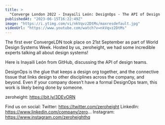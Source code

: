 ```yaml
---
title: >
  "Converge London 2022 - Inayaili León: DesignOps - The API of Design Teams"
publishedAt: "2023-06-15T16:22:49Z"
image: "https://i.ytimg.com/vi/nkVqvz2DtMs/maxresdefault.jpg"
videoUrl: "https://www.youtube.com/watch?v=nkVqvz2DtMs"
---
```


The first ever ConvergeLDN took place on 21st September as part of World Design Systems Week. Hosted by us, zeroheight, we had some incredible experts talking all about design systems!

Here is Inayaili León from GitHub, discussing the API of design teams.

DesignOps is the glue that keeps a design org together, and the connective tissue that links design to other disciplines across the company, and beyond. Even if your company doesn’t have a formal DesignOps team, this work is likely being done by someone.

zeroheight: https://bit.ly/3DEvORN

Find us on social:
Twitter: https://twitter.com/zeroheight
LinkedIn: https://www.linkedin.com/company/zero...
Instagram: https://www.instagram.com/zeroheighthq

